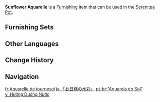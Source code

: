 {{Furnishing Infobox
|id             = 372496
|image          = Item Sunflower Aquarelle.png
|category       = Landform
|subcategory    = Small Shrub
|quality        = 3
|adeptal_energy = 20
|load           = 50
|reduced_load   = 50
|description    = A unique plant found near residential areas in the countryside of [[Fontaine]], it is a tall and graceful flower boasting a sizable crown that those who see it find uplifting. It is said that the flowers turn towards the sun before fully grown, as if absorbing the vibrant hues of sunlight. Many artists have tried to utilize its petals as pigments to paint with the "most radiant colors." Such attempts have ended in failure. Consequently, the Fontaine Standards for Preservation of Flora have categorized this plant as protected, and picking it indiscriminately is strictly prohibited.
|source1        = [[Realm Depot]]
}}
'''Sunflower Aquarelle''' is a [[Furnishing]] item that can be used in the [[Serenitea Pot]].

==Furnishing Sets==
{{Craft Usage|type=Furnishing Set}}

==Other Languages==
{{Other Languages
|en      = Sunflower Aquarelle
|zhs     = 「向阳水彩」
|zhs_rm  = 
|zht     = 「向陽水彩」
|zht_rm  = 
|zh_tl   = 
|ja      = 「お日様の水彩」
|ja_rm   = "Ohi-sama no Suisai"
|ja_tl   = 
|ko      = 「햇빛 바라기」
|ko_rm   = 
|ko_tl   = 
|es      = Acuarela solar
|es_tl   = Sun Aquarelle
|fr      = Aquarelle de tournesol
|fr_tl   = Sunflower Aquarelle
|ru      = «Подсолнечная акварель»
|ru_tl   = "Sunflower Aquarelle"
|th      = "ทานตะวันน้ำ"
|th_rm   = 
|th_tl   = 
|vi      = Hướng Dương Nước
|vi_tl   = 
|de      = Sonniges Aquarell
|de_tl   = Sunny Aquarelle
|id      = "Warna Air Matahari"
|id_tl   = 
|pt      = "Aquarela do Sol"
|pt_tl   = 
|tr      = Akvarel Günebakan
|tr_tl   = 
|it      = Acquerello girasole
|it_tl   = 
}}

==Change History==
{{Change History|4.0}}

==Navigation==
{{Furnishing Navbox|exterior}}

[[fr:Aquarelle de tournesol]]
[[ja:「お日様の水彩」]]
[[pt-br:"Aquarela do Sol"]]
[[vi:Hướng Dương Nước]]